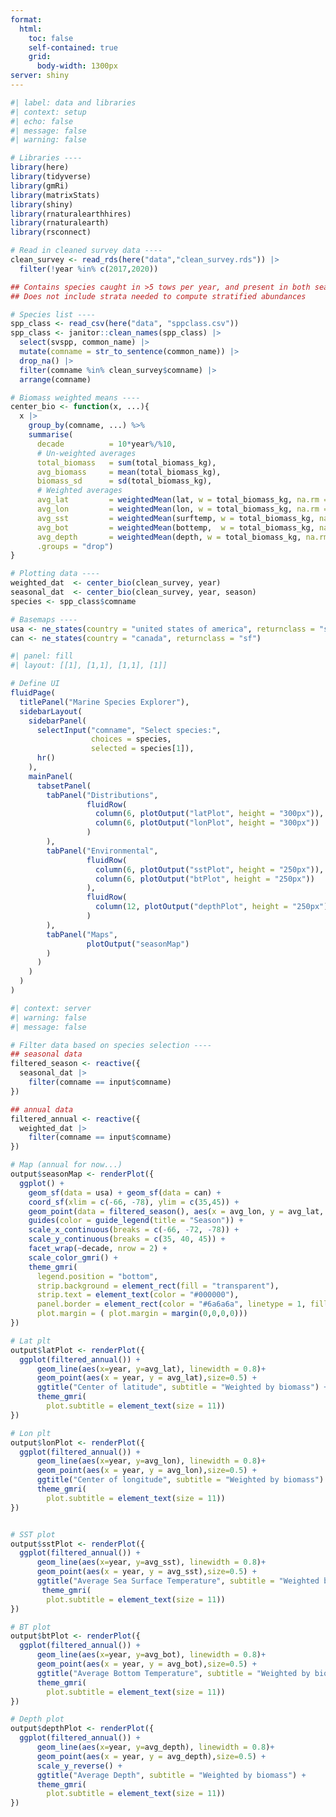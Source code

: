 ```yaml
---
format: 
  html:
    toc: false
    self-contained: true
    grid: 
      body-width: 1300px
server: shiny
---
```


```r
#| label: data and libraries
#| context: setup
#| echo: false
#| message: false
#| warning: false

# Libraries ----
library(here)
library(tidyverse)
library(gmRi)
library(matrixStats)
library(shiny)
library(rnaturalearthhires)
library(rnaturalearth)
library(rsconnect)

# Read in cleaned survey data ----
clean_survey <- read_rds(here("data","clean_survey.rds")) |>
  filter(!year %in% c(2017,2020))

## Contains species caught in >5 tows per year, and present in both seasons >80% of the years of the survey 
## Does not include strata needed to compute stratified abundances 

# Species list ----
spp_class <- read_csv(here("data", "sppclass.csv"))
spp_class <- janitor::clean_names(spp_class) |>
  select(svspp, common_name) |>
  mutate(comname = str_to_sentence(common_name)) |>
  drop_na() |>
  filter(comname %in% clean_survey$comname) |>
  arrange(comname)

# Biomass weighted means ----
center_bio <- function(x, ...){
  x |>
    group_by(comname, ...) %>%
    summarise(
      decade          = 10*year%/%10,
      # Un-weighted averages
      total_biomass   = sum(total_biomass_kg),
      avg_biomass     = mean(total_biomass_kg),
      biomass_sd      = sd(total_biomass_kg),
      # Weighted averages
      avg_lat         = weightedMean(lat, w = total_biomass_kg, na.rm = T),  
      avg_lon         = weightedMean(lon, w = total_biomass_kg, na.rm = T),
      avg_sst         = weightedMean(surftemp, w = total_biomass_kg, na.rm = T),
      avg_bot         = weightedMean(bottemp,  w = total_biomass_kg, na.rm = T),
      avg_depth       = weightedMean(depth, w = total_biomass_kg, na.rm = T),
      .groups = "drop")
}

# Plotting data ----
weighted_dat  <- center_bio(clean_survey, year)
seasonal_dat  <- center_bio(clean_survey, year, season)
species <- spp_class$comname

# Basemaps ---- 
usa <- ne_states(country = "united states of america", returnclass = "sf")
can <- ne_states(country = "canada", returnclass = "sf") 
```

```r
#| panel: fill
#| layout: [[1], [1,1], [1,1], [1]]

# Define UI
fluidPage(
  titlePanel("Marine Species Explorer"),
  sidebarLayout(
    sidebarPanel(
      selectInput("comname", "Select species:", 
                  choices = species,
                  selected = species[1]),
      hr()
    ),
    mainPanel(
      tabsetPanel(
        tabPanel("Distributions", 
                 fluidRow(
                   column(6, plotOutput("latPlot", height = "300px")),
                   column(6, plotOutput("lonPlot", height = "300px"))
                 )
        ),
        tabPanel("Environmental", 
                 fluidRow(
                   column(6, plotOutput("sstPlot", height = "250px")),
                   column(6, plotOutput("btPlot", height = "250px"))
                 ),
                 fluidRow(
                   column(12, plotOutput("depthPlot", height = "250px"))
                 )
        ),
        tabPanel("Maps", 
                 plotOutput("seasonMap")
        )
      )
    )
  )
)

```

```r
#| context: server
#| warning: false
#| message: false

# Filter data based on species selection ----
## seasonal data
filtered_season <- reactive({
  seasonal_dat |>
    filter(comname == input$comname)
})

## annual data
filtered_annual <- reactive({
  weighted_dat |>
    filter(comname == input$comname)
})

# Map (annual for now...)
output$seasonMap <- renderPlot({
  ggplot() +
    geom_sf(data = usa) + geom_sf(data = can) +
    coord_sf(xlim = c(-66, -78), ylim = c(35,45)) +
    geom_point(data = filtered_season(), aes(x = avg_lon, y = avg_lat, color = season)) + 
    guides(color = guide_legend(title = "Season")) + 
    scale_x_continuous(breaks = c(-66, -72, -78)) +
    scale_y_continuous(breaks = c(35, 40, 45)) +
    facet_wrap(~decade, nrow = 2) +
    scale_color_gmri() +
    theme_gmri(
      legend.position = "bottom", 
      strip.background = element_rect(fill = "transparent"),
      strip.text = element_text(color = "#000000"), 
      panel.border = element_rect(color = "#6a6a6a", linetype = 1, fill = "transparent"),
      plot.margin = ( plot.margin = margin(0,0,0,0)))
})

# Lat plt
output$latPlot <- renderPlot({
  ggplot(filtered_annual()) +
      geom_line(aes(x=year, y=avg_lat), linewidth = 0.8)+
      geom_point(aes(x = year, y = avg_lat),size=0.5) +
      ggtitle("Center of latitude", subtitle = "Weighted by biomass") +
      theme_gmri(
        plot.subtitle = element_text(size = 11))
})

# Lon plt
output$lonPlot <- renderPlot({
  ggplot(filtered_annual()) +
      geom_line(aes(x=year, y=avg_lon), linewidth = 0.8)+
      geom_point(aes(x = year, y = avg_lon),size=0.5) +
      ggtitle("Center of longitude", subtitle = "Weighted by biomass") +
      theme_gmri(
        plot.subtitle = element_text(size = 11))
})


# SST plot
output$sstPlot <- renderPlot({
  ggplot(filtered_annual()) +
      geom_line(aes(x=year, y=avg_sst), linewidth = 0.8)+
      geom_point(aes(x = year, y = avg_sst),size=0.5) +
      ggtitle("Average Sea Surface Temperature", subtitle = "Weighted by biomass") +
       theme_gmri(
        plot.subtitle = element_text(size = 11))
})

# BT plot
output$btPlot <- renderPlot({
  ggplot(filtered_annual()) +
      geom_line(aes(x=year, y=avg_bot), linewidth = 0.8)+
      geom_point(aes(x = year, y = avg_bot),size=0.5) +
      ggtitle("Average Bottom Temperature", subtitle = "Weighted by biomass") +
      theme_gmri(
        plot.subtitle = element_text(size = 11))
})

# Depth plot
output$depthPlot <- renderPlot({
  ggplot(filtered_annual()) +
      geom_line(aes(x=year, y=avg_depth), linewidth = 0.8)+
      geom_point(aes(x = year, y = avg_depth),size=0.5) +
      scale_y_reverse() +
      ggtitle("Average Depth", subtitle = "Weighted by biomass") +
      theme_gmri(
        plot.subtitle = element_text(size = 11))
})

```